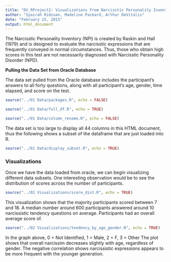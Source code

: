 ```yaml
---
title: "DV_RProject2: Visualizations From Narcisstic Personality Inventory (NPI) Test"
author: "Syairah Ridzuan, Madeline Packard, Arthur DeVitalis"
date: "February 15, 2015"
output: html_document
---
```


The Narcisstic Personality Inventory (NPI) is created by Raskin and Hall (1979) and is designed to evaluate the narcisstic expressions that are frequently conveyed in normal circumstances. Thus, those who obtain high scores in this test are not necessarily diagnosed with Narcisstic Personality Disorder (NPD).


**Pulling the Data Set from Oracle Database**

The data set pulled from the Oracle database includes the participant's answers to all forty questions, along with all participant's age, gender, time elapsed, and score on the test.

```r
source("../01 Data/packages.R", echo = FALSE)
```
```r
source("../01 Data/full_df.R", echo = TRUE)
```

```r
source("../01 Data/column_rename.R", echo = FALSE)
```

The data set is too large to display all 44 columns in this HTML document, thus the following shows a subset of the dataframe that are just loaded into R.

```r
source("../01 Data/display_subset.R", echo = TRUE)
```

### Visualizations

Once we have the data loaded from oracle, we can begin visualizing different data subsets. One interesting observation would be to see the distribution of scores across the number of participants.

```r
source("../02 Visualizations/score_dist.R", echo = TRUE)
```

This visualization shows that the majority participants scored between 7 and 18. A median number around 600 participants answered around 10 narcissistic tendency questions on average. Participants had an overall average score of. 

```r
source("../02 Visualizations/tendency_by_age_gender.R", echo = TRUE)
```

In the graph above, 0 = Not Identified, 1 = Male, 2 = F, 3 = Other
The plot shows that overall narcissim decreases slightly with age, regardless of gender. The negative correlation shows narcissistic expressions appears to be more frequent with the younger generation.

